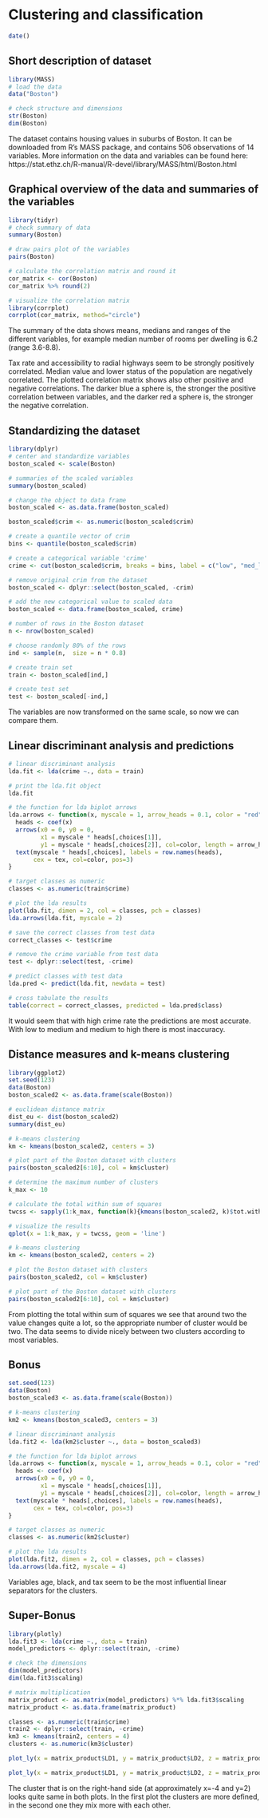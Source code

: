 # Clustering and classification

```r
date()
```
  
## Short description of dataset  
  
```r
library(MASS)
# load the data 
data("Boston")

# check structure and dimensions
str(Boston)
dim(Boston)
```  
  
The dataset contains housing values in suburbs of Boston. It can be downloaded from R's MASS package, and contains 506 observations of 14 variables. More information on the data and variables can be found here:  https://stat.ethz.ch/R-manual/R-devel/library/MASS/html/Boston.html  
  
## Graphical overview of the data and summaries of the variables  
  
```r
library(tidyr)
# check summary of data
summary(Boston)

# draw pairs plot of the variables
pairs(Boston)

# calculate the correlation matrix and round it
cor_matrix <- cor(Boston)
cor_matrix %>% round(2)

# visualize the correlation matrix
library(corrplot)
corrplot(cor_matrix, method="circle")
```   
  
The summary of the data shows means, medians and ranges of the different variables, for example median number of rooms per dwelling is 6.2 (range 3.6-8.8).   
  
Tax rate and accessibility to radial highways seem to be strongly positively correlated. Median value and lower status of the population are negatively correlated. The plotted correlation matrix shows also other positive and negative correlations. The darker blue a sphere is, the stronger the positive correlation between variables, and the darker red a sphere is, the stronger the negative correlation.      
   
## Standardizing the dataset  
     
```r
library(dplyr)
# center and standardize variables
boston_scaled <- scale(Boston)

# summaries of the scaled variables
summary(boston_scaled)

# change the object to data frame
boston_scaled <- as.data.frame(boston_scaled)

boston_scaled$crim <- as.numeric(boston_scaled$crim)

# create a quantile vector of crim
bins <- quantile(boston_scaled$crim)

# create a categorical variable 'crime'
crime <- cut(boston_scaled$crim, breaks = bins, label = c("low", "med_low", "med_high", "high"), include.lowest = TRUE)

# remove original crim from the dataset
boston_scaled <- dplyr::select(boston_scaled, -crim)

# add the new categorical value to scaled data
boston_scaled <- data.frame(boston_scaled, crime)

# number of rows in the Boston dataset 
n <- nrow(boston_scaled)

# choose randomly 80% of the rows
ind <- sample(n,  size = n * 0.8)

# create train set
train <- boston_scaled[ind,]

# create test set 
test <- boston_scaled[-ind,]
```   
  
The variables are now transformed on the same scale, so now we can compare them.  
    
## Linear discriminant analysis and predictions  
  
```r
# linear discriminant analysis
lda.fit <- lda(crime ~., data = train)

# print the lda.fit object
lda.fit

# the function for lda biplot arrows
lda.arrows <- function(x, myscale = 1, arrow_heads = 0.1, color = "red", tex = 0.75, choices = c(1,2)){
  heads <- coef(x)
  arrows(x0 = 0, y0 = 0, 
         x1 = myscale * heads[,choices[1]], 
         y1 = myscale * heads[,choices[2]], col=color, length = arrow_heads)
  text(myscale * heads[,choices], labels = row.names(heads), 
       cex = tex, col=color, pos=3)
}

# target classes as numeric
classes <- as.numeric(train$crime)

# plot the lda results
plot(lda.fit, dimen = 2, col = classes, pch = classes)
lda.arrows(lda.fit, myscale = 2)
```   
  

```r
# save the correct classes from test data
correct_classes <- test$crime

# remove the crime variable from test data
test <- dplyr::select(test, -crime)

# predict classes with test data
lda.pred <- predict(lda.fit, newdata = test)

# cross tabulate the results
table(correct = correct_classes, predicted = lda.pred$class)
```   
  
It would seem that with high crime rate the predictions are most accurate. With low to medium and medium to high there is most inaccuracy.     
   
## Distance measures and k-means clustering  
  
```r
library(ggplot2)
set.seed(123)
data(Boston)
boston_scaled2 <- as.data.frame(scale(Boston))

# euclidean distance matrix
dist_eu <- dist(boston_scaled2)
summary(dist_eu)

# k-means clustering
km <- kmeans(boston_scaled2, centers = 3)

# plot part of the Boston dataset with clusters
pairs(boston_scaled2[6:10], col = km$cluster)

# determine the maximum number of clusters
k_max <- 10

# calculate the total within sum of squares
twcss <- sapply(1:k_max, function(k){kmeans(boston_scaled2, k)$tot.withinss})

# visualize the results
qplot(x = 1:k_max, y = twcss, geom = 'line')

# k-means clustering
km <- kmeans(boston_scaled2, centers = 2)

# plot the Boston dataset with clusters
pairs(boston_scaled2, col = km$cluster)

# plot part of the Boston dataset with clusters
pairs(boston_scaled2[6:10], col = km$cluster)
```   
  
From plotting the total within sum of squares we see that around two the value changes quite a lot, so the appropriate number of cluster would be two. The data seems to divide nicely between two clusters according to most variables.  
  
## Bonus  
  
```r
set.seed(123)
data(Boston)
boston_scaled3 <- as.data.frame(scale(Boston))

# k-means clustering
km2 <- kmeans(boston_scaled3, centers = 3)

# linear discriminant analysis
lda.fit2 <- lda(km2$cluster ~., data = boston_scaled3)

# the function for lda biplot arrows
lda.arrows <- function(x, myscale = 1, arrow_heads = 0.1, color = "red", tex = 0.75, choices = c(1,2)){
  heads <- coef(x)
  arrows(x0 = 0, y0 = 0, 
         x1 = myscale * heads[,choices[1]], 
         y1 = myscale * heads[,choices[2]], col=color, length = arrow_heads)
  text(myscale * heads[,choices], labels = row.names(heads), 
       cex = tex, col=color, pos=3)
}

# target classes as numeric
classes <- as.numeric(km2$cluster)

# plot the lda results
plot(lda.fit2, dimen = 2, col = classes, pch = classes)
lda.arrows(lda.fit2, myscale = 4)
```  
  
Variables age, black, and tax seem to be the most influential linear separators for the clusters.  
  
## Super-Bonus  
  
```r
library(plotly)
lda.fit3 <- lda(crime ~., data = train)
model_predictors <- dplyr::select(train, -crime)

# check the dimensions
dim(model_predictors)
dim(lda.fit3$scaling)

# matrix multiplication
matrix_product <- as.matrix(model_predictors) %*% lda.fit3$scaling
matrix_product <- as.data.frame(matrix_product)

classes <- as.numeric(train$crime)
train2 <- dplyr::select(train, -crime)
km3 <- kmeans(train2, centers = 4)
clusters <- as.numeric(km3$cluster)

plot_ly(x = matrix_product$LD1, y = matrix_product$LD2, z = matrix_product$LD3, type= 'scatter3d', mode='markers', color=classes)

plot_ly(x = matrix_product$LD1, y = matrix_product$LD2, z = matrix_product$LD3, type= 'scatter3d', mode='markers', color=clusters)
```  
  
The cluster that is on the right-hand side (at approximately x=-4 and y=2) looks quite same in both plots. In the first plot the clusters are more defined, in the second one they mix more with each other.  
  
  
  
  